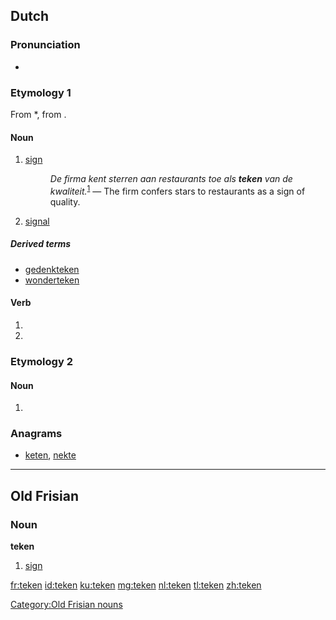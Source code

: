 ==Dutch==

===Pronunciation===
* {{rhymes|eːkən|lang=nl}}

===Etymology 1===
From {{etyl|odt|nl}} *{{term||tēkan|lang=odt}}, from {{proto|Germanic|taiknan|lang=nl}}.

====Noun====
{{nl-noun|n|tekenen|pl2=tekens|tekentje}}

# [[sign]]
#: ''De firma kent sterren aan restaurants toe als '''teken''' van de kwaliteit.''<sup>[http://nl.wikipedia.org/wiki/Restaurant]</sup> &mdash; The firm confers stars to restaurants as a sign of quality.
# [[signal]]

=====Derived terms=====
* [[gedenkteken]]
* [[wonderteken]]

====Verb====
{{head|nl}}

# {{nl-verb-form|p=1|n=sg|t=pres|m=ind|tekenen}}
# {{nl-verb-form|m=imp|tekenen}}

===Etymology 2===

====Noun====
{{head|nl}}

# {{nl-noun-form|pl=1|teek}}

===Anagrams===
* [[keten#Dutch|keten]], [[nekte#Dutch|nekte]]

----

==Old Frisian==

===Noun===
'''teken'''

# [[sign]]

[[Category:Old Frisian nouns]]

[[fr:teken]]
[[id:teken]]
[[ku:teken]]
[[mg:teken]]
[[nl:teken]]
[[tl:teken]]
[[zh:teken]]